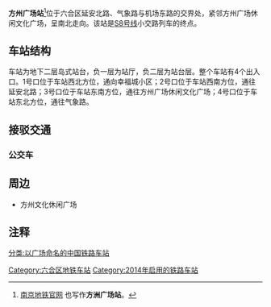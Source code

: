 {{Station Infobox
|Station Name = 方州广场
|Engname = Fangzhouguangchang
|linecolour = {{南京地铁线路色|S8}}
|Image = 20210320_方州广场站_大字壁.jpg
|Caption = 
|Code = 
|Location = [[江苏省|江苏省]][[南京市|南京市]][[六合区|六合区]]
|Coord = {{coord|32.364841|118.856496|format=dms|type:railwaystation_region:CN}}
|Colour = 
|Type = 地下岛式车站
|connections = [[南京公交|南京公交]]
|Line = {{RailwayLineColor|#ECA153|■}}[[南京地铁S8号线|南京地铁S8号线]]
|Open = 2014年8月1日
|Platform = 1个
|Exit = 4个
|Openhours = 
|Time First = 
|Time Last = 
|Map = 
}}

'''方州广场站'''<ref group="注">[https://www.njmetro.com.cn/njdtweb/home/go-operate-center.do?tag=czjj 南京地铁官网] {{Wayback|url=https://www.njmetro.com.cn/njdtweb/home/go-operate-center.do?tag=czjj |date=20200629023922 }}也写作'''方洲广场站'''。</ref>位于六合区延安北路、气象路与机场东路的交界处，紧邻方州广场休闲文化广场，呈南北走向。该站是[[南京地铁S8号线|S8号线]]小交路列车的终点。

==车站结构==
车站为地下二层岛式站台，负一层为站厅，负二层为站台层。整个车站有4个出入口。1号口位于车站西北方位，通向幸福城小区；2号口位于车站西南方位，通往延安北路；3号口位于车站东南方位，通往方州广场休闲文化广场；4号口位于车站东北方位，通往气象路。

==接驳交通==
===公交车===
{{南京公交线路简单列表|station=方州广场北（近1、4出口）|G62|628|629|630}}
{{南京公交线路简单列表|station=方州广场南（近2、3出口）|G62|Y28|Y32|501|502|526|617|619|628|629|631|671|672}}
{{南京公交线路简单列表|station=方州广场东（近3、4出口）|Y28|502|526|617|619|630|670|671|672|676}}

==周边==
* 方州文化休闲广场
==注释==
{{Reflist|group="注"}}
{{宁天城际轨道交通车站}}

[[Category:六合区地铁车站|Category:六合区地铁车站]]
[[分类:以广场命名的中国铁路车站|分类:以广场命名的中国铁路车站]]
[[Category:2014年启用的铁路车站|Category:2014年启用的铁路车站]]
